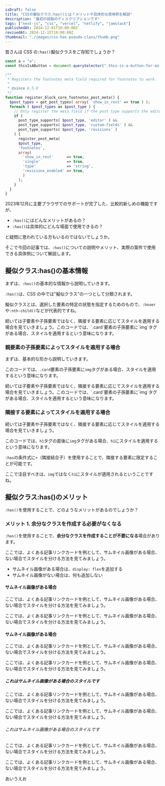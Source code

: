 ```yaml
---
isDraft: false
title: "CSSの擬似クラス:has()とは？メリットや具体的な使用例を解説"
description: "最初の投稿のディスクリプションです"
tags: ["next-js", "css", "vercel", "netlify", "jamstack"]
publishedAt: 2024-12-01T10:00:00Z
revisedAt: 2024-12-15T10:00:00Z
thumbnail: "./images/css-has-pseudo-class/thumb.png"
---
```


皆さんは CSS の`:has()`擬似クラスをご存知でしょうか？

<CodeHead name="css" lang="js" />

```js showLineNumbers
const a = "a";
const thisIsAButton = document.querySelector(".this-is-a-button-for-an-example-article");
```

<CodeHead name="/app/js/script.js" lang="php" />

```php showLineNumbers
/**
 * Registers the footnotes meta field required for footnotes to work.
 *
 * @since 6.5.0
 */
function register_block_core_footnotes_post_meta() {
  $post_types = get_post_types( array( 'show_in_rest' => true ) );
  foreach ( $post_types as $post_type ) {
    // Only register the meta field if the post type supports the editor, custom fields, and revisions.
    if (
      post_type_supports( $post_type, 'editor' ) &&
      post_type_supports( $post_type, 'custom-fields' ) &&
      post_type_supports( $post_type, 'revisions' )
    ) {
      register_post_meta(
      $post_type,
      'footnotes',
      array(
        'show_in_rest'      => true,
        'single'            => true,
        'type'              => 'string',
        'revisions_enabled' => true,
        )
      );
    }
  }
}
```

2023年12月に主要ブラウザでのサポートが完了した、比較的新しめの機能ですが、

- `:has()`にはどんなメリットがあるの？
- `:has()`は具体的にどんな場面で使用できるの？

と疑問に思われている方もいるのではないでしょうか。

そこで今回の記事では、`:has()`についての説明やメリット、実際の案件で使用できる具体例について解説します。

<ArticleToc />

## 擬似クラス:has()の基本情報

まずは、`:has()`の基本的な情報から説明していきます。

`:has()`は、CSS の中では"擬似クラス"の一つとして分類されます。

擬似クラスとは、選択した要素の特定の状態を指定するためのもので、`:hover`や`:nth-child()`などが代表的ですね。

<InfoBox type="success" icon="success">
  続いては子要素や子孫要素ではなく、隣接する要素に応じてスタイルを適用する場合を見ていきましょう。このコードでは、`.card`要素の子孫要素に`img`タグがある場合、スタイルを適用するという意味になります。
</InfoBox>

### 親要素の子孫要素によってスタイルを適用する場合

まずは、基本的な形から説明していきます。

このコードでは、`.card`要素の子孫要素に`img`タグがある場合、スタイルを適用するという意味になります。

<InfoBox type="warning" icon="warning">
  続いては子要素や子孫要素ではなく、隣接する要素に応じてスタイルを適用する場合を見ていきましょう。このコードでは、`.card`要素の子孫要素に`img`タグがある場合、スタイルを適用するという意味になります。
</InfoBox>

### 隣接する要素によってスタイルを適用する場合

続いては子要素や子孫要素ではなく、隣接する要素に応じてスタイルを適用する場合を見ていきましょう。

このコードでは、`h1`タグの直後に`img`タグがある場合、`h1`にスタイルを適用するという意味になります。

`:has`の条件式に`+`（隣接結合子）を使用することで、隣接する要素に限定することが可能です。

ここで注目すべきは、`img`ではなく`h1`にスタイルが適用されるということですね。

## 擬似クラス:has()のメリット

`:has()`を使用することで、どのようなメリットがあるのでしょうか？

### メリット 1. 余分なクラスを作成する必要がなくなる

`:has()`を使用することで、**余分なクラスを作成することが不要になる**場合があります。

ここでは、よくある記事リンクカードを例として、サムネイル画像がある場合、ない場合でスタイルを分ける方法を見てみましょう。

- サムネイル画像がある場合は、`display: flex`を追加する
- サムネイル画像がない場合は、何も追加しない

#### サムネイル画像がある場合

ここでは、よくある記事リンクカードを例として、サムネイル画像がある場合、ない場合でスタイルを分ける方法を見てみましょう。

ここでは、よくある記事リンクカードを例として、サムネイル画像がある場合、ない場合でスタイルを分ける方法を見てみましょう。

#### サムネイル画像がある場合

ここでは、よくある記事リンクカードを例として、サムネイル画像がある場合、ない場合でスタイルを分ける方法を見てみましょう。

ここでは、よくある記事リンクカードを例として、サムネイル画像がある場合、ない場合でスタイルを分ける方法を見てみましょう。

##### これはサムネイル画像がある場合のスタイルです

ここでは、よくある記事リンクカードを例として、サムネイル画像がある場合、ない場合でスタイルを分ける方法を見てみましょう。

ここでは、よくある記事リンクカードを例として、サムネイル画像がある場合、ない場合でスタイルを分ける方法を見てみましょう。

###### これはサムネイル画像がある場合のスタイルです

ここでは、よくある記事リンクカードを例として、サムネイル画像がある場合、ない場合でスタイルを分ける方法を見てみましょう。

ここでは、よくある記事リンクカードを例として、サムネイル画像がある場合、ない場合でスタイルを分ける方法を見てみましょう。

あいうえお

